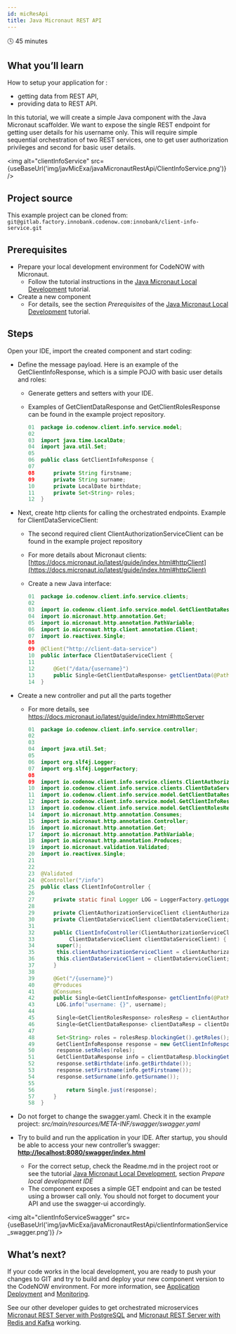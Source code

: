 ```yaml
---
id: micResApi
title: Java Micronaut REST API
---
```



🕓 45 minutes

## What you’ll learn

How to setup your application for : 

- getting data from REST API, 
- providing data to REST API.

In this tutorial, we will create a simple Java component with the Java Micronaut scaffolder. We want to expose the single REST endpoint for getting user details for his username only. This will require simple sequential orchestration of two REST services, one to get user authorization privileges and second for basic user details. 

<img alt="clientInfoService" src={useBaseUrl('img/javMicExa/javaMicronautRestApi/ClientInfoService.png')} />

## Project source

This example project can be cloned from: ```git@gitlab.factory.innobank.codenow.com:innobank/client-info-service.git```

## Prerequisites

- Prepare your local development environment for CodeNOW with Micronaut. 
  - Follow the tutorial instructions in the [Java Micronaut Local Development](../locDevWitCodNow/locDev/) tutorial.
- Create a new component
  - For details, see the section *Prerequisites* of the [Java Micronaut Local Development](../locDevWitCodNow/locDev/) tutorial.

## Steps

Open your IDE, import the created component and start coding:

- Define the message payload. Here is an example of the GetClientInfoResponse, which is a simple POJO with basic user details and roles:
  - Generate getters and setters with your IDE.
  - Examples of GetClientDataResponse and GetClientRolesResponse can be found in the example project repository.

    ```java
    01  package io.codenow.client.info.service.model;
    02   
    03  import java.time.LocalDate;
    04  import java.util.Set;
    05   
    06  public class GetClientInfoResponse {
    07 
    08      private String firstname;
    09      private String surname;
    10      private LocalDate birthdate;
    11      private Set<String> roles;
    12  }
    ```

- Next, create http clients for calling the orchestrated endpoints. Example for ClientDataServiceClient:
  - The second required client ClientAuthorizationServiceClient can be found in the example project repository
  - For more details about Micronaut clients: [https://docs.micronaut.io/latest/guide/index.html#httpClient](https://docs.micronaut.io/latest/guide/index.html#httpClient)
  - Create a new Java interface:

    ```java
    01  package io.codenow.client.info.service.clients;
    02 
    03  import io.codenow.client.info.service.model.GetClientDataResponse;
    04  import io.micronaut.http.annotation.Get;
    05  import io.micronaut.http.annotation.PathVariable;
    06  import io.micronaut.http.client.annotation.Client;
    07  import io.reactivex.Single;
    08 
    09  @Client("http://client-data-service")
    10  public interface ClientDataServiceClient {
    11 
    12      @Get("/data/{username}")
    13      public Single<GetClientDataResponse> getClientData(@PathVariable String username);
    14  }
    ```

- Create a new controller and put all the parts together
  - For more details, see https://docs.micronaut.io/latest/guide/index.html#httpServer

    ```java
    01  package io.codenow.client.info.service.controller;
    02 
    03 
    04  import java.util.Set;
    05 
    06  import org.slf4j.Logger;
    07  import org.slf4j.LoggerFactory;
    08 
    09  import io.codenow.client.info.service.clients.ClientAuthorizationServiceClient;
    10  import io.codenow.client.info.service.clients.ClientDataServiceClient;
    11  import io.codenow.client.info.service.model.GetClientDataResponse;
    12  import io.codenow.client.info.service.model.GetClientInfoResponse;
    13  import io.codenow.client.info.service.model.GetClientRolesResponse;
    14  import io.micronaut.http.annotation.Consumes;
    15  import io.micronaut.http.annotation.Controller;
    16  import io.micronaut.http.annotation.Get;
    17  import io.micronaut.http.annotation.PathVariable;
    18  import io.micronaut.http.annotation.Produces;
    19  import io.micronaut.validation.Validated;
    20  import io.reactivex.Single;
    21   
    22 
    23  @Validated
    24  @Controller("/info")
    25  public class ClientInfoController {
    26 
    27      private static final Logger LOG = LoggerFactory.getLogger(ClientInfoController.class);
    28     
    29      private ClientAuthorizationServiceClient clientAuthorizationServiceClient;
    30      private ClientDataServiceClient clientDataServiceClient;
    31     
    32      public ClientInfoController(ClientAuthorizationServiceClient clientAuthorizationServiceClient,
    33           ClientDataServiceClient clientDataServiceClient) {
    34       super();
    35       this.clientAuthorizationServiceClient = clientAuthorizationServiceClient;
    36       this.clientDataServiceClient = clientDataServiceClient;
    37      }
    38 
    39      @Get("/{username}")
    40      @Produces
    41      @Consumes
    42      public Single<GetClientInfoResponse> getClientInfo(@PathVariable String username) {
    43       LOG.info("username: {}", username);
    44 
    45       Single<GetClientRolesResponse> rolesResp = clientAuthorizationServiceClient.getClientRoles(username);
    46       Single<GetClientDataResponse> clientDataResp = clientDataServiceClient.getClientData(username);
    47      
    48       Set<String> roles = rolesResp.blockingGet().getRoles();
    49       GetClientInfoResponse response = new GetClientInfoResponse();
    50       response.setRoles(roles);
    51       GetClientDataResponse info = clientDataResp.blockingGet();
    52       response.setBirthdate(info.getBirthdate());
    53       response.setFirstname(info.getFirstname());
    54       response.setSurname(info.getSurname());
    55 
    56          return Single.just(response);
    57      }
    58  }
    ```

- Do not forget to change the swagger.yaml. Check it in the example project: *src/main/resources/META-INF/swagger/swagger.yaml*
- Try to build and run the application in your IDE. After startup, you should be able to access your new controller’s swagger: **[http://localhost:8080/swagger/index.html](http://localhost:8080/swagger/index.html)**
  - For the correct setup, check the Readme.md in the project root or see the tutorial [Java Micronaut Local Development](../locDevWitCodNow/locDev/), section *Prepare local development IDE*
  - The component exposes a simple GET endpoint and can be tested using a browser call only. You should not forget to document your API and use the swagger-ui accordingly.

<img alt="clientInfoServiceSwagger" src={useBaseUrl('img/javMicExa/javaMicronautRestApi/clientInformationService_swagger.png')} />

## What’s next?

If your code works in the local development, you are ready to push your changes to GIT and try to build and deploy your new component version to the CodeNOW environment. For more information, see [Application Deployment](../admMan/depApp/) and [Monitoring](../admMan/depMon/).

See our other developer guides to get orchestrated microservices [Micronaut REST Server with PostgreSQL](../javMicExa/micResSerPosSQL/) and [Micronaut REST Server with Redis and Kafka](../javMicExa/micResSerRedAndKaf/) working.


